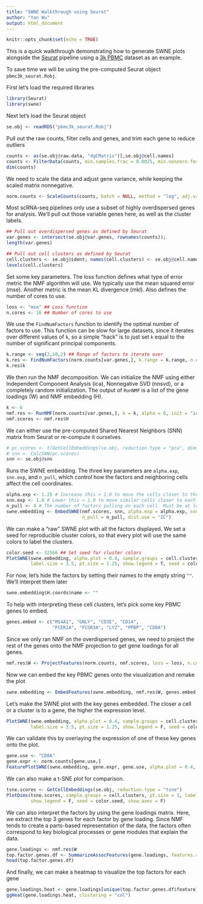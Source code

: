 ```yaml
---
title: "SWNE Walkthrough using Seurat"
author: "Yan Wu"
output: html_document
---
```


```r
knitr::opts_chunk$set(echo = TRUE)
```

This is a quick walkthrough demonstrating how to generate SWNE plots alongside the [Seurat](http://satijalab.org/seurat/) pipeline using a [3k PBMC](https://support.10xgenomics.com/single-cell-gene-expression/datasets/1.1.0/pbmc3k) dataset as an example.

To save time we will be using the pre-computed Seurat object `pbmc3k_seurat.Robj`.


First let's load the required libraries
```r
library(Seurat)
library(swne)
```


Next let's load the Seurat object
```r
se.obj <- readRDS("pbmc3k_seurat.Robj")
```


Pull out the raw counts, filter cells and genes, and trim each gene to reduce outliers
```r
counts <- as(se.obj@raw.data, "dgCMatrix")[,se.obj@cell.names]
counts <- FilterData(counts, min.samples.frac = 0.0025, min.nonzero.features = 200, trim = 0.001)
dim(counts)
```


We need to scale the data and adjust gene variance, while keeping the scaled matrix nonnegative.
```r
norm.counts <- ScaleCounts(counts, batch = NULL, method = "log", adj.var = T)
```


Most scRNA-seq pipelines only use a subset of highly overdispersed genes for analysis. We'll pull out those variable genes here, as well as the cluster labels.
```r
## Pull out overdispersed genes as defined by Seurat
var.genes <- intersect(se.obj@var.genes, rownames(counts));
length(var.genes)

## Pull out cell clusters as defined by Seurat
cell.clusters <- se.obj@ident; names(cell.clusters) <- se.obj@cell.names;
levels(cell.clusters)
```


Set some key parameters. The loss function defines what type of error metric the NMF algorithm will use. We typically use the mean squared error (mse). Another metric is the mean KL divergence (mkl). Also defines the number of cores to use.
```r
loss <- "mse" ## Loss function
n.cores <- 16 ## Number of cores to use
```


We use the `FindNumFactors` function to identify the optimal number of factors to use. This function can be slow for large datasets, since it iterates over different values of `k`, so a simple "hack" is to just set `k` equal to the number of significant principal components.
```r
k.range <- seq(2,10,2) ## Range of factors to iterate over
k.res <- FindNumFactors(norm.counts[var.genes,], k.range = k.range, n.cores = n.cores, do.plot = T, loss = loss)
k.res$k
```


We then run the NMF decomposition. We can initialize the NMF using either Independent Component Analysis (ica), Nonnegative SVD (nnsvd), or a completely random initialization. The output of `RunNMF` is a list of the gene loadings (W) and NMF embedding (H).
```r
k <- 6
nmf.res <- RunNMF(norm.counts[var.genes,], k = k, alpha = 0, init = "ica", n.cores = n.cores, loss = loss)
nmf.scores <- nmf.res$H
```


We can either use the pre-computed Shared Nearest Neighbors (SNN) matrix from Seurat or re-compute it ourselves.
```r
# pc.scores <- t(GetCellEmbeddings(se.obj, reduction.type = "pca", dims.use = 1:k))
# snn <- CalcSNN(pc.scores)
snn <- se.obj@snn
```


Runs the SWNE embedding. The three key parameters are `alpha.exp`, `snn.exp`, and `n_pull`, which control how the factors and neighboring cells affect the cell coordinates.
```r
alpha.exp <- 1.25 # Increase this > 1.0 to move the cells closer to the factors. Values > 2 start to distort the data.
snn.exp <- 1.0 # Lower this < 1.0 to move similar cells closer to each other
n_pull <- 4 # The number of factors pulling on each cell. Must be at least 3.
swne.embedding <- EmbedSWNE(nmf.scores, snn, alpha.exp = alpha.exp, snn.exp = snn.exp,
                            n_pull = n_pull, dist.use = "IC")
```


We can make a "raw" SWNE plot with all the factors displayed. We set a seed for reproducible cluster colors, so that every plot will use the same colors to label the clusters.
```r
color.seed <- 32566 ## Set seed for cluster colors
PlotSWNE(swne.embedding, alpha.plot = 0.4, sample.groups = cell.clusters, do.label = T,
         label.size = 3.5, pt.size = 1.25, show.legend = T, seed = color.seed)
```

For now, let's hide the factors by setting their names to the empty string `""`. We'll interpret them later
```r
swne.embedding$H.coords$name <- ""
```


To help with interpreting these cell clusters, let's pick some key PBMC genes to embed.
```r
genes.embed <- c("MS4A1", "GNLY", "CD3E", "CD14",
                 "FCER1A", "FCGR3A", "LYZ", "PPBP", "CD8A")
```


Since we only ran NMF on the overdispersed genes, we need to project the rest of the genes onto the NMF projection to get gene loadings for all genes.
```r
nmf.res$W <- ProjectFeatures(norm.counts, nmf.scores, loss = loss, n.cores = n.cores)
```


Now we can embed the key PBMC genes onto the visualization and remake the plot
```r
swne.embedding <- EmbedFeatures(swne.embedding, nmf.res$W, genes.embed, n_pull = 4)
```


Let's make the SWNE plot with the key genes embedded. The closer a cell or a cluster is to a gene, the higher the expression level.
```r
PlotSWNE(swne.embedding, alpha.plot = 0.4, sample.groups = cell.clusters, do.label = T,
         label.size = 3.5, pt.size = 1.25, show.legend = F, seed = color.seed)
```


We can validate this by overlaying the expression of one of these key genes onto the plot.
```r
gene.use <- "CD8A"
gene.expr <- norm.counts[gene.use,]
FeaturePlotSWNE(swne.embedding, gene.expr, gene.use, alpha.plot = 0.4, label.size = 3.5, pt.size = 1.25)
```


We can also make a t-SNE plot for comparison.
```r
tsne.scores <- GetCellEmbeddings(se.obj, reduction.type = "tsne")
PlotDims(tsne.scores, sample.groups = cell.clusters, pt.size = 1, label.size = 3.5, alpha = 0.4,
         show.legend = F, seed = color.seed, show.axes = F)
```


We can also interpret the factors by using the gene loadings matrix. Here, we extract the top 3 genes for each factor by gene loading. Since NMF tends to create a parts-based representation of the data, the factors often correspond to key biological processes or gene modules that explain the data.
```r
gene.loadings <- nmf.res$W
top.factor.genes.df <- SummarizeAssocFeatures(gene.loadings, features.return = 3)
head(top.factor.genes.df)
```


And finally, we can make a heatmap to visualize the top factors for each gene
```r
gene.loadings.heat <- gene.loadings[unique(top.factor.genes.df$feature),]
ggHeat(gene.loadings.heat, clustering = "col")
```

